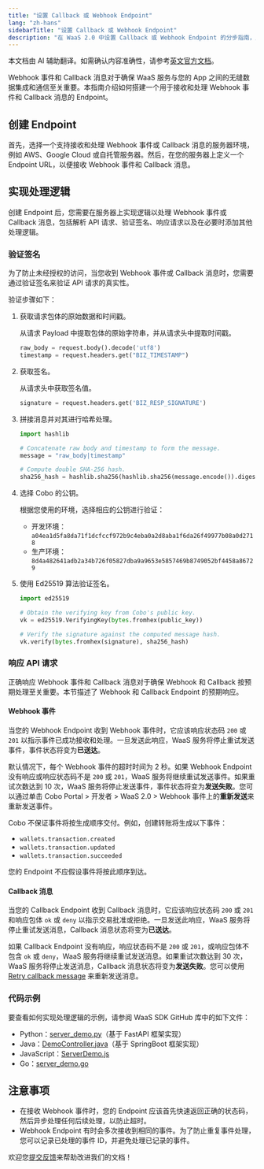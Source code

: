 ```yaml
---
title: "设置 Callback 或 Webhook Endpoint"
lang: "zh-hans"
sidebarTitle: "设置 Callback 或 Webhook Endpoint"
description: "在 WaaS 2.0 中设置 Callback 或 Webhook Endpoint 的分步指南，用于处理实时事件通知。"
---
```

<Note>本文档由 AI 辅助翻译。如需确认内容准确性，请参考[英文官方文档](https://www.cobo.com/developers/v2/guides/overview/introduction)。</Note>

Webhook 事件和 Callback 消息对于确保 WaaS 服务与您的 App 之间的无缝数据集成和通信至关重要。本指南介绍如何搭建一个用于接收和处理 Webhook 事件和 Callback 消息的 Endpoint。

## 创建 Endpoint

首先，选择一个支持接收和处理 Webhook 事件或 Callback 消息的服务器环境，例如 AWS、Google Cloud 或自托管服务器。然后，在您的服务器上定义一个 Endpoint URL，以便接收 Webhook 事件和 Callback 消息。

## 实现处理逻辑

创建 Endpoint 后，您需要在服务器上实现逻辑以处理 Webhook 事件或 Callback 消息，包括解析 API 请求、验证签名、响应请求以及在必要时添加其他处理逻辑。

### 验证签名

为了防止未经授权的访问，当您收到 Webhook 事件或 Callback 消息时，您需要通过验证签名来验证 API 请求的真实性。

验证步骤如下：

1. 获取请求包体的原始数据和时间戳。

    从请求 Payload 中提取包体的原始字符串，并从请求头中提取时间戳。

    ```python
    raw_body = request.body().decode('utf8')
    timestamp = request.headers.get("BIZ_TIMESTAMP")
    ```

2. 获取签名。

    从请求头中获取签名值。

    ```python
    signature = request.headers.get('BIZ_RESP_SIGNATURE')
    ```

3. 拼接消息并对其进行哈希处理。

    ```python
    import hashlib
    
    # Concatenate raw body and timestamp to form the message.
    message = "raw_body|timestamp"
    
    # Compute double SHA-256 hash.
    sha256_hash = hashlib.sha256(hashlib.sha256(message.encode()).digest()).digest()
    ```

4. 选择 Cobo 的公钥。

    根据您使用的环境，选择相应的公钥进行验证：
    - 开发环境：`a04ea1d5fa8da71f1dcfccf972b9c4eba0a2d8aba1f6da26f49977b08a0d2718`
    - 生产环境：`8d4a482641adb2a34b726f05827dba9a9653e5857469b8749052bf4458a86729`

5. 使用 Ed25519 算法验证签名。

    ```python
    import ed25519
    
    # Obtain the verifying key from Cobo's public key.
    vk = ed25519.VerifyingKey(bytes.fromhex(public_key)) 
    
    # Verify the signature against the computed message hash.
    vk.verify(bytes.fromhex(signature), sha256_hash)
    ```

### 响应 API 请求

正确响应 Webhook 事件和 Callback 消息对于确保 Webhook 和 Callback 按预期处理至关重要。本节描述了 Webhook 和 Callback Endpoint 的预期响应。

#### Webhook 事件

当您的 Webhook Endpoint 收到 Webhook 事件时，它应该响应状态码 `200` 或 `201` 以指示事件已成功接收和处理。一旦发送此响应，WaaS 服务将停止重试发送事件，事件状态将变为**已送达**。

默认情况下，每个 Webhook 事件的超时时间为 2 秒。如果 Webhook Endpoint 没有响应或响应状态码不是 `200` 或 `201`，WaaS 服务将继续重试发送事件。如果重试次数达到 10 次，WaaS 服务将停止发送事件，事件状态将变为**发送失败**。您可以通过单击 Cobo Portal > 开发者 > WaaS 2.0 > Webhook 事件上的**重新发送**来重新发送事件。

Cobo 不保证事件将按生成顺序交付。例如，创建转账将生成以下事件：

- `wallets.transaction.created`
- `wallets.transaction.updated`
- `wallets.transaction.succeeded`

您的 Endpoint 不应假设事件将按此顺序到达。

#### Callback 消息

当您的 Callback Endpoint 收到 Callback 消息时，它应该响应状态码 `200` 或 `201` 和响应包体 `ok` 或 `deny` 以指示交易批准或拒绝。一旦发送此响应，WaaS 服务将停止重试发送消息，Callback 消息状态将变为**已送达**。

如果 Callback Endpoint 没有响应，响应状态码不是 `200` 或 `201`，或响应包体不包含 `ok` 或 `deny`，WaaS 服务将继续重试发送消息。如果重试次数达到 30 次，WaaS 服务将停止发送消息，Callback 消息状态将变为**发送失败**。您可以使用 [Retry callback message](/v2/api-references/developers/retry-callback-message) 来重新发送消息。

### 代码示例

要查看如何实现处理逻辑的示例，请参阅 WaaS SDK GitHub 库中的如下文件：
- Python：[server_demo.py](https://github.com/CoboGlobal/cobo-waas2-python-sdk/blob/master/cobo_waas2/server_demo.py)（基于 FastAPI 框架实现）
- Java：[DemoController.java](https://github.com/CoboGlobal/cobo-waas2-java-sdk/blob/master/src/main/java/com/cobo/waas2/demo/DemoController.java)（基于 SpringBoot 框架实现）
- JavaScript：[ServerDemo.js](https://github.com/CoboGlobal/cobo-waas2-js-sdk/blob/master/src/ServerDemo.js)
- Go：[server_demo.go](https://github.com/CoboGlobal/cobo-waas2-go-sdk/blob/master/cobo_waas2/demo/server_demo.go)

## 注意事项

- 在接收 Webhook 事件时，您的 Endpoint 应该首先快速返回正确的状态码，然后异步处理任何后续处理，以防止超时。
- Webhook Endpoint 有时会多次接收到相同的事件。为了防止重复事件处理，您可以记录已处理的事件 ID，并避免处理已记录的事件。

<Tip>欢迎您[提交反馈](https://forms.zohopublic.com/cobo/form/DocumentFeedbackForm/formperma/QvLOhxJv1_JMsJ-1dleZ8Itb_7rzN-LtgvsDdxosoVI)来帮助改进我们的文档！</Tip>